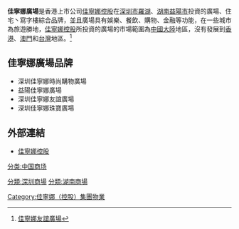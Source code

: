 '''佳寧娜廣場'''是香港上市公司[[佳寧娜控股|佳寧娜控股]]在[[深圳市|深圳市]][[羅湖|羅湖]]、[[湖南|湖南]][[益陽市|益陽市]]投資的廣場、住宅丶寫字樓綜合品牌，並且廣場具有娛樂、餐飲、購物、金融等功能，在一些城市為旅遊勝地，[[佳寧娜控股|佳寧娜控股]]所投資的廣場的市場範圍為[[中國大陸|中國大陸]]地區，沒有發展到[[香港|香港]]、[[澳門|澳門]]和[[台灣|台灣]]地區。<ref>[https://m.focus.cn/sz/loupan/53732.html 佳寧娜友誼廣場]</ref>

==佳寧娜廣場品牌==
*深圳佳寧娜時尚購物廣場 
*益陽佳寧娜廣場
*深圳佳寧娜友誼廣場
*深圳佳寧娜珠寶廣場

==外部連結==

*[http://www.carrianna.com/c/index.php 佳寧娜控股] {{Wayback|url=http://www.carrianna.com/c/index.php |date=20210119032327 }}
{{達成集團有限公司}}
[[分类:中国商场|分类:中国商场]]

[[Category:佳寧娜（控股）集團物業|Category:佳寧娜（控股）集團物業]]
[[分類:深圳商場|分類:深圳商場]]
[[分類:湖南商場|分類:湖南商場]]